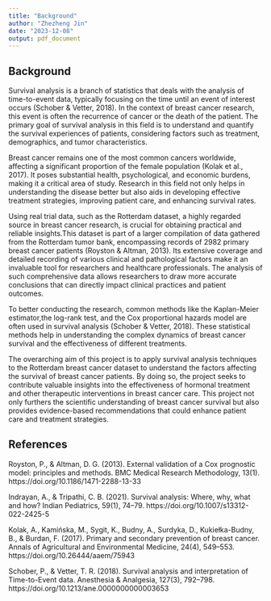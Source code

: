 ```yaml
---
title: "Background"
author: "Zhezheng Jin"
date: "2023-12-08"
output: pdf_document
---
```


## Background

Survival analysis is a branch of statistics that deals with the analysis of time-to-event data, typically focusing on the time until an event of interest occurs (Schober & Vetter, 2018). In the context of breast cancer research, this event is often the recurrence of cancer or the death of the patient. The primary goal of survival analysis in this field is to understand and quantify the survival experiences of patients, considering factors such as treatment, demographics, and tumor characteristics.

Breast cancer remains one of the most common cancers worldwide, affecting a significant proportion of the female population (Kolak et al., 2017). It poses substantial health, psychological, and economic burdens, making it a critical area of study. Research in this field not only helps in understanding the disease better but also aids in developing effective treatment strategies, improving patient care, and enhancing survival rates.

Using real trial data, such as the Rotterdam dataset, a highly regarded source in breast cancer research, is crucial for obtaining practical and reliable insights.This dataset is part of a larger compilation of data gathered from the Rotterdam tumor bank, encompassing records of 2982 primary breast cancer patients (Royston & Altman, 2013). Its extensive coverage and detailed recording of various clinical and pathological factors make it an invaluable tool for researchers and healthcare professionals. The analysis of such comprehensive data allows researchers to draw more accurate conclusions that can directly impact clinical practices and patient outcomes.

To better conducting the research, common methods like the Kaplan-Meier estimator,the log-rank test, and the Cox proportional hazards model are often used in survival analysis (Schober & Vetter, 2018). These statistical methods help in understanding the complex dynamics of breast cancer survival and the effectiveness of different treatments.

The overarching aim of this project is to apply survival analysis techniques to the Rotterdam breast cancer dataset to understand the factors affecting the survival of breast cancer patients. By doing so, the project seeks to contribute valuable insights into the effectiveness of hormonal treatment and other therapeutic interventions in breast cancer care. This project not only furthers the scientific understanding of breast cancer survival but also provides evidence-based recommendations that could enhance patient care and treatment strategies.

## References

Royston, P., & Altman, D. G. (2013). External validation of a Cox prognostic model: principles and methods. BMC Medical Research Methodology, 13(1). https://doi.org/10.1186/1471-2288-13-33

Indrayan, A., & Tripathi, C. B. (2021). Survival analysis: Where, why, what and how? Indian Pediatrics, 59(1), 74–79. https://doi.org/10.1007/s13312-022-2425-5

Kolak, A., Kamińska, M., Sygit, K., Budny, A., Surdyka, D., Kukiełka-Budny, B., & Burdan, F. (2017). Primary and secondary prevention of breast cancer. Annals of Agricultural and Environmental Medicine, 24(4), 549–553. https://doi.org/10.26444/aaem/75943

Schober, P., & Vetter, T. R. (2018). Survival analysis and interpretation of Time-to-Event data. Anesthesia & Analgesia, 127(3), 792–798. https://doi.org/10.1213/ane.0000000000003653